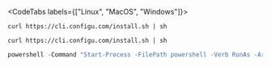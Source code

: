 <CodeTabs labels={["Linux", "MacOS", "Windows"]}>

```shell
curl https://cli.configu.com/install.sh | sh
```

```shell
curl https://cli.configu.com/install.sh | sh
```

```powershell
powershell -Command "Start-Process -FilePath powershell -Verb RunAs -ArgumentList '-NoProfile','-InputFormat None','-ExecutionPolicy Bypass','-Command ""iex (iwr -UseBasicParsing https://cli.configu.com/install.ps1)""'"
```

</CodeTabs>
